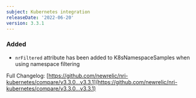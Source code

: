 ```yaml
---
subject: Kubernetes integration
releaseDate: '2022-06-20'
version: 3.3.1
---
```


### Added

* `nrFiltered` attribute has been added to K8sNamespaceSamples when using namespace filtering

Full Changelog: [https://github.com/newrelic/nri-kubernetes/compare/v3.3.0...v3.3.1](https://github.com/newrelic/nri-kubernetes/compare/v3.3.0...v3.3.1)
